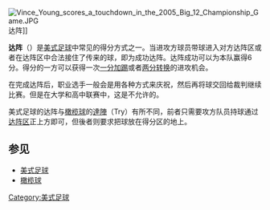 {{noteTA
|G1=NFL
}}
[[File:Vince_Young_scores_a_touchdown_in_the_2005_Big_12_Championship_Game.JPG|right]]达阵]]

'''达阵'''（{{lang|en|Touchdown}}）是[[美式足球|美式足球]]中常见的得分方式之一。当进攻方球员带球进入对方达阵区或者在达阵区中合法接住了传来的球，即为成功达阵。达阵成功可以为本队赢得6分。得分的一方可以获得一次[[一分加踢|一分加踢]]或者[[两分转换|两分转换]]的进攻机会。

在完成达阵后，职业选手一般会是用各种方式来庆祝，然后再将球交回给裁判继续比赛。但是在大学和高中联赛中，这是不允许的。

美式足球的达阵与[[橄榄球|橄榄球]]的[[達陣_(橄欖球)|達陣]]（Try）有所不同，前者只需要攻方队员持球通过[[达阵区|达阵区]]正上方即可，但後者则要求把球放在得分区的地上。

==参见==
*[[美式足球|美式足球]]
*[[橄榄球|橄榄球]]

[[Category:美式足球|Category:美式足球]]
{{American Football-stub}}